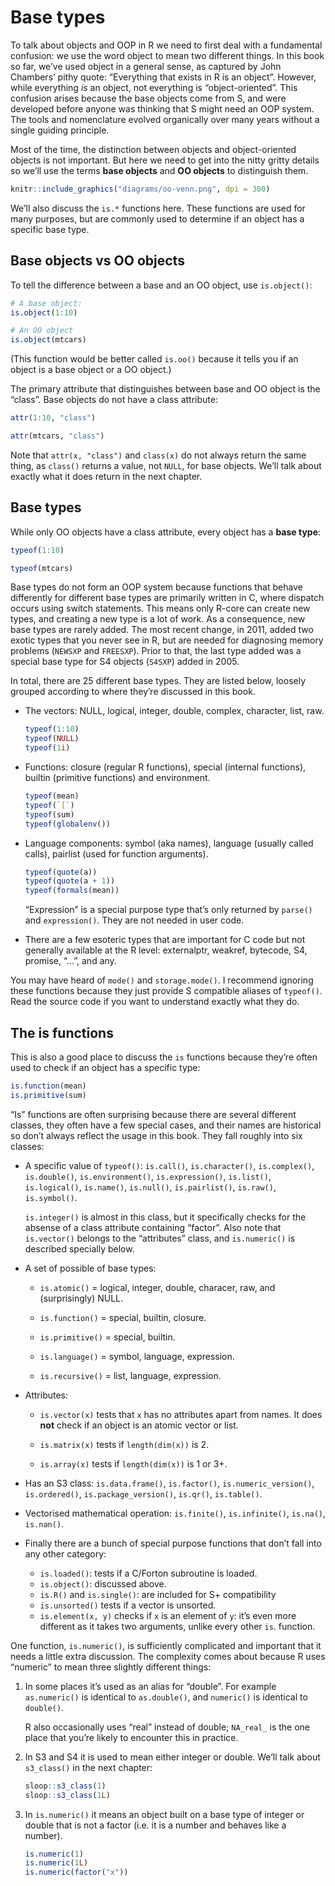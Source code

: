 # Base types {#base-types}

To talk about objects and OOP in R we need to first deal with a fundamental confusion: we use the word object to mean two different things. In this book so far, we've used object in a general sense, as captured by John Chambers' pithy quote: "Everything that exists in R is an object". However, while everything _is_ an object, not everything is "object-oriented". This confusion arises because the base objects come from S, and were developed before anyone was thinking that S might need an OOP system. The tools and nomenclature evolved organically over many years without a single guiding principle.

Most of the time, the distinction between objects and object-oriented objects is not important. But here we need to get into the nitty gritty details so we'll use the terms __base objects__ and __OO objects__ to distinguish them.

```r
knitr::include_graphics("diagrams/oo-venn.png", dpi = 300)
```

We'll also discuss the `is.*` functions here. These functions are used for many purposes, but are commonly used to determine if an object has a specific base type.

## Base objects vs OO objects

To tell the difference between a base and an OO object, use `is.object()`:

```r
# A base object:
is.object(1:10)

# An OO object
is.object(mtcars)
```

(This function would be better called `is.oo()` because it tells you if an object is a base object or a OO object.)

The primary attribute that distinguishes between base and OO object is the "class". Base objects do not have a class attribute:

```r
attr(1:10, "class")

attr(mtcars, "class")
```

Note that `attr(x, "class")` and `class(x)` do not always return the same thing, as `class()` returns a value, not `NULL`, for base objects. We'll talk about exactly what it does return in the next chapter.

## Base types

While only OO objects have a class attribute, every object has a __base type__:

```r
typeof(1:10)

typeof(mtcars)
```

Base types do not form an OOP system because functions that behave differently for different base types are primarily written in C, where dispatch occurs using switch statements. This means only R-core can create new types, and creating a new type is a lot of work. As a consequence, new base types are rarely added. The most recent change, in 2011, added two exotic types that you never see in R, but are needed for diagnosing memory problems (`NEWSXP` and `FREESXP`). Prior to that, the last type added was a special base type for S4 objects (`S4SXP`) added in 2005.

<!-- https://github.com/wch/r-source/blob/bf0a0a9d12f2ce5d66673dc32cd253524f3270bf/src/include/Rinternals.h#L149-L180 -->

In total, there are 25 different base types. They are listed below, loosely grouped according to where they're discussed in this book.

*   The vectors: NULL, logical, integer, double, complex, character,
    list, raw.
    
    ```r
    typeof(1:10)
    typeof(NULL)
    typeof(1i)
    ```

*   Functions: closure (regular R functions), special (internal functions), 
    builtin (primitive functions) and environment.
    
    ```r
    typeof(mean)
    typeof(`[`)
    typeof(sum)    
    typeof(globalenv())
    ```
    
*   Language components: symbol (aka names), language (usually called calls),
    pairlist (used for function arguments).

    ```r
    typeof(quote(a))
    typeof(quote(a + 1))
    typeof(formals(mean))
    ```
 
    "Expression" is a special purpose type that's only returned by  `parse()` 
    and `expression()`. They are not needed in user code.
        
*  There are a few esoteric types that are important for C code but not 
   generally available at the R level: externalptr, weakref, bytecode, S4,
   promise, "...", and any.

You may have heard of `mode()` and `storage.mode()`. I recommend ignoring these functions because they just provide S compatible aliases of `typeof()`. Read the source code if you want to understand exactly what they do. \indexc{mode()}

## The is functions

<!-- https://github.com/wch/r-source/blob/880337b753960bf77c6ccd8badca634e0f2a4914/src/main/coerce.c#L1764 -->

This is also a good place to discuss the `is` functions because they're often used to check if an object has a specific type:

```r
is.function(mean)
is.primitive(sum)
```

"Is" functions are often surprising because there are several different classes, they often have a few special cases, and their names are historical so don't always reflect the usage in this book. They fall roughly into six classes:

*   A specific value of `typeof()`:
    `is.call()`, `is.character()`, `is.complex()`, 
    `is.double()`, `is.environment()`, `is.expression()`,
    `is.list()`, `is.logical()`, `is.name()`, `is.null()`, `is.pairlist()`,
    `is.raw()`, `is.symbol()`.
    
    `is.integer()` is almost in this class, but it specifically checks for the
    absense of a class attribute containing "factor". Also note that 
    `is.vector()` belongs to the "attributes" class, and `is.numeric()` is 
    described specially below.
  
*   A set of possible of base types: 

    * `is.atomic()` = logical, integer, double, characer, raw, and 
      (surprisingly) NULL.
      
    * `is.function()` = special, builtin, closure.
    
    * `is.primitive()` = special, builtin.
    
    * `is.language()` = symbol, language, expression.
    
    * `is.recursive()` = list, language, expression.

*   Attributes: 

    * `is.vector(x)` tests that `x` has no attributes apart from names.
      It does __not__ check if an object is an atomic vector or list.
      
    * `is.matrix(x)` tests if `length(dim(x))` is 2.
    
    * `is.array(x)` tests if `length(dim(x))` is 1 or 3+.
    
*   Has an S3 class: `is.data.frame()`, `is.factor()`, `is.numeric_version()`,
    `is.ordered()`, `is.package_version()`, `is.qr()`, `is.table()`.

*   Vectorised mathematical operation: 
    `is.finite()`, `is.infinite()`, `is.na()`, `is.nan()`.

*   Finally there are a bunch of special purpose functions that don't 
    fall into any other category: 
        
    * `is.loaded()`: tests if a C/Forton subroutine is loaded.
    * `is.object()`: discussed above.
    * `is.R()` and `is.single()`: are included for S+ compatibility
    * `is.unsorted()` tests if a vector is unsorted.
    * `is.element(x, y)` checks if `x` is an element of `y`: it's even more 
       different as it takes two arguments, unlike every other `is`. function.

One function, `is.numeric()`, is sufficiently complicated and important that it needs a little extra discussion. The complexity comes about because R uses "numeric" to mean three slightly different things:

1.  In some places it's used as an alias for "double".  For example
    `as.numeric()` is identical to `as.double()`, and `numeric()` is
    identical to `double()`.
    
    R also occasionally uses "real" instead of double; `NA_real_` is the one 
    place that you're likely to encounter this in practice.
    
1.  In S3 and S4 it is used to mean either integer or double. We'll
    talk about `s3_class()` in the next chapter:

    ```r
    sloop::s3_class(1)
    sloop::s3_class(1L)
    ```

1.  In `is.numeric()` it means an object built on a base type of integer or 
    double that is not a factor (i.e. it is a number and behaves like a number).
    
    ```r
    is.numeric(1)
    is.numeric(1L)
    is.numeric(factor("x"))
    ```

